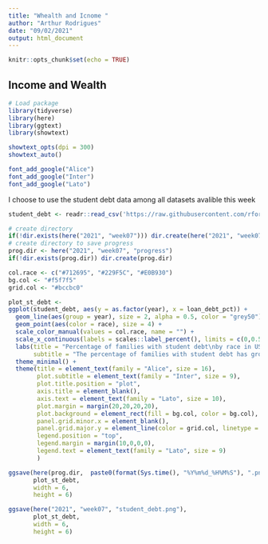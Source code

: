 ```yaml
---
title: "Whealth and Icnome "
author: "Arthur Rodrigues"
date: "09/02/2021"
output: html_document
---
```


```r
knitr::opts_chunk$set(echo = TRUE)
```

## Income and Wealth


```r
# Load package
library(tidyverse)
library(here)
library(ggtext)
library(showtext)

showtext_opts(dpi = 300)
showtext_auto()

font_add_google("Alice")
font_add_google("Inter")
font_add_google("Lato")

```

I choose to use the student debt data among all datasets avalible this week
```r
student_debt <- readr::read_csv('https://raw.githubusercontent.com/rfordatascience/tidytuesday/master/data/2021/2021-02-09/student_debt.csv')

```
```r

# create directory
if(!dir.exists(here("2021", "week07"))) dir.create(here("2021", "week07"))
# create directory to save progress
prog.dir <- here("2021", "week07", "progress")
if(!dir.exists(prog.dir)) dir.create(prog.dir)

```

```r

col.race <- c("#712695", "#229F5C", "#E0B930")
bg.col <- "#f5f7f5"
grid.col <- "#bccbc0"

plot_st_debt <- 
ggplot(student_debt, aes(y = as.factor(year), x = loan_debt_pct)) +
  geom_line(aes(group = year), size = 2, alpha = 0.5, color = "grey50") +
  geom_point(aes(color = race), size = 4) +
  scale_color_manual(values = col.race, name = "") +
  scale_x_continuous(labels = scales::label_percent(), limits = c(0,0.5)) +
  labs(title = "Percentage of families with student debt\nby race in USA", 
       subtitle = "The percentage of families with student debt has grown over the past few decades in all\nraces. Also the difference among races has grown.") +
  theme_minimal() +
  theme(title = element_text(family = "Alice", size = 16),
        plot.subtitle = element_text(family = "Inter", size = 9),
        plot.title.position = "plot",
        axis.title = element_blank(),
        axis.text = element_text(family = "Lato", size = 10),
        plot.margin = margin(20,20,20,20), 
        plot.background = element_rect(fill = bg.col, color = bg.col),
        panel.grid.minor.x = element_blank(),
        panel.grid.major.y = element_line(color = grid.col, linetype = 3), 
        legend.position = "top", 
        legend.margin = margin(10,0,0,0),
        legend.text = element_text(family = "Lato", size = 9)
        )

ggsave(here(prog.dir,  paste0(format(Sys.time(), "%Y%m%d_%H%M%S"), ".png")),
       plot_st_debt, 
       width = 6, 
       height = 6)

```

```r

ggsave(here("2021", "week07", "student_debt.png"),
       plot_st_debt, 
       width = 6, 
       height = 6)
```






































